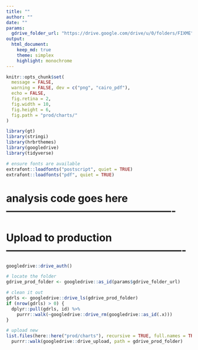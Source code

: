 ```yaml
---
title: ""
author: ""
date: ""
params:
  gdrive_folder_url: "https://drive.google.com/drive/u/0/folders/FIXME"
output:
  html_document:
    keep_md: true
    theme: simplex
    highlight: monochrome
---
```

```r
knitr::opts_chunk$set(
  message = FALSE,
  warning = FALSE, dev = c("png", "cairo_pdf"),
  echo = FALSE,
  fig.retina = 2,
  fig.width = 10,
  fig.height = 6,
  fig.path = "prod/charts/"
)
```

```r
library(gt)
library(stringi)
library(hrbrthemes)
library(googledrive)
library(tidyverse)

# ensure fonts are available
extrafont::loadfonts("postscript", quiet = TRUE)
extrafont::loadfonts("pdf", quiet = TRUE)
```

# analysis code goes here -------------------------------------------------


# Upload to production ----------------------------------------------------

```r
googledrive::drive_auth()

# locate the folder
gdrive_prod_folder <- googledrive::as_id(params$gdrive_folder_url)

# clean it out
gdrls <- googledrive::drive_ls(gdrive_prod_folder)
if (nrow(gdrls) > 0) {
  dplyr::pull(gdrls, id) %>%
    purrr::walk(~googledrive::drive_rm(googledrive::as_id(.x)))
}

# upload new
list.files(here::here("prod/charts"), recursive = TRUE, full.names = TRUE) %>%
  purrr::walk(googledrive::drive_upload, path = gdrive_prod_folder)
```